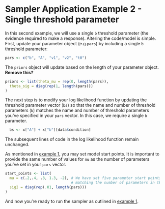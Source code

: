 # Sampler Application Example 2 - Single threshold parameter

In this second example, we will use a single `b` threshold parameter (the evidence required to make a response).
Altering the code/model is simple. First, update your parameter object (e.g.`pars`) by including a single `b` threshold parameter:
```r
pars <- c("b", "A", "v1", "v2", "t0")
```

The `priors` object will update based on the length of your parameter object. <b>Remove this?</b>
```r
priors <- list(theta_mu = rep(0, length(pars)),
  theta_sig = diag(rep(1, length(pars)))
)
```
The next step is to modify your log likelihood function by updating the threshold parameter vector (`bs`) so that the name and number of threshold parameters (`b`) matches the name and number of threshold parameters you've specified in your `pars` vector. In this case, we require a single `b` parameter.
``` r
  bs <- x["A"] + x["b"][data$condition]
```
The subsequent lines of code in the log likelihood function remain unchanged.

As mentioned in [example 1](#start-points),  you may set model start points. It is important to provide the same number of values for `mu` as the number of parameters you've set in your `pars` vector.
```r
start_points <- list(
  mu = c(.2,.4, .3, 1.3, -2), # We have set five parameter start points here, 
                              # matching the number of parameters in the pars vector.
  sig2 = diag(rep(.01, length(pars)))
)

```
And now you're ready to run the sampler as outlined in [example 1](#run-sampler).
